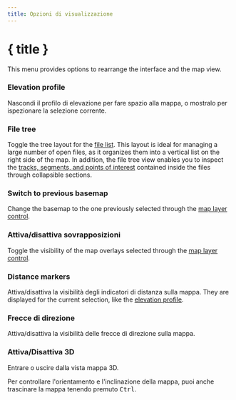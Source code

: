 ```yaml
---
title: Opzioni di visualizzazione
---
```


<script lang="ts">
</script>

# { title }

This menu provides options to rearrange the interface and the map view.

### <ChartArea size="16" class="inline-block" style="margin-bottom: 2px" /> Elevation profile

Nascondi il profilo di elevazione per fare spazio alla mappa, o mostralo per ispezionare la selezione corrente.

### <ListTree size="16" class="inline-block" style="margin-bottom: 2px" /> File tree

Toggle the tree layout for the [file list](../files-and-stats).
This layout is ideal for managing a large number of open files, as it organizes them into a vertical list on the right side of the map.
In addition, the file tree view enables you to inspect the [tracks, segments, and points of interest](../gpx) contained inside the files through collapsible sections.

### <Map size="16" class="inline-block" style="margin-bottom: 2px" /> Switch to previous basemap

Change the basemap to the one previously selected through the [map layer control](../map-controls).

### <Layers2 size="16" class="inline-block" style="margin-bottom: 2px" /> Attiva/disattiva sovrapposizioni

Toggle the visibility of the map overlays selected through the [map layer control](../map-controls).

### <Coins size="16" class="inline-block" style="margin-bottom: 2px" /> Distance markers

Attiva/disattiva la visibilità degli indicatori di distanza sulla mappa.
They are displayed for the current selection, like the [elevation profile](../files-and-stats).

### <Milestone size="16" class="inline-block" style="margin-bottom: 2px" /> Frecce di direzione

Attiva/disattiva la visibilità delle frecce di direzione sulla mappa.

### <Box size="16" class="inline-block" style="margin-bottom: 2px" /> Attiva/Disattiva 3D

Entrare o uscire dalla vista mappa 3D.

<DocsNote>

Per controllare l'orientamento e l'inclinazione della mappa, puoi anche trascinare la mappa tenendo premuto <kbd>Ctrl</kbd>.

</DocsNote>

